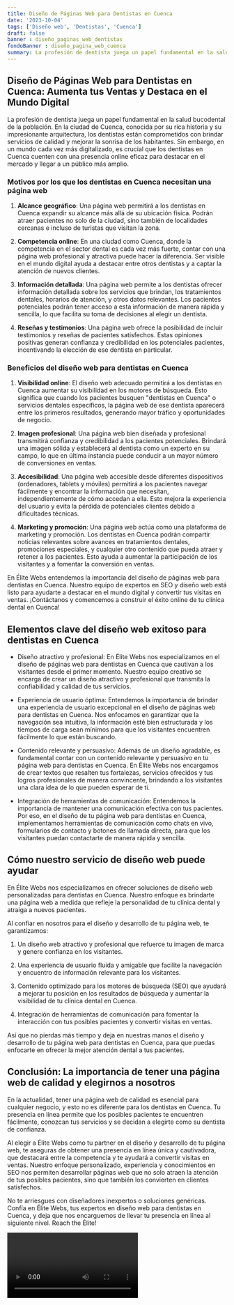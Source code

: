 ```yaml
---
title: Diseño de Páginas Web para Dentistas en Cuenca
date: '2023-10-04'
tags: ['Diseño web', 'Dentistas', 'Cuenca']
draft: false
banner : diseño_paginas_web_dentistas
fondoBanner : diseño_pagina_web_cuenca
summary: La profesión de dentista juega un papel fundamental en la salud bucodental de la población. En la ciudad de Cuenca, conocida por su rica historia y su impresionante arquitectura, los dentistas están comprometidos con brindar servicios de calidad y mejorar la sonrisa de los habitantes. Sin embargo, en un mundo cada vez más digitalizado, es crucial que los dentistas en Cuenca cuenten con una presencia online eficaz para destacar en el mercado y llegar a un público más amplio.
---
```


## **Diseño de Páginas Web para Dentistas en Cuenca: Aumenta tus Ventas y Destaca en el Mundo Digital**

La profesión de dentista juega un papel fundamental en la salud bucodental de la población. En la ciudad de Cuenca, conocida por su rica historia y su impresionante arquitectura, los dentistas están comprometidos con brindar servicios de calidad y mejorar la sonrisa de los habitantes. Sin embargo, en un mundo cada vez más digitalizado, es crucial que los dentistas en Cuenca cuenten con una presencia online eficaz para destacar en el mercado y llegar a un público más amplio.

### **Motivos por los que los dentistas en Cuenca necesitan una página web**

1. **Alcance geográfico**: Una página web permitirá a los dentistas en Cuenca expandir su alcance más allá de su ubicación física. Podrán atraer pacientes no solo de la ciudad, sino también de localidades cercanas e incluso de turistas que visitan la zona.

2. **Competencia online**: En una ciudad como Cuenca, donde la competencia en el sector dental es cada vez más fuerte, contar con una página web profesional y atractiva puede hacer la diferencia. Ser visible en el mundo digital ayuda a destacar entre otros dentistas y a captar la atención de nuevos clientes.

3. **Información detallada**: Una página web permite a los dentistas ofrecer información detallada sobre los servicios que brindan, los tratamientos dentales, horarios de atención, y otros datos relevantes. Los pacientes potenciales podrán tener acceso a esta información de manera rápida y sencilla, lo que facilita su toma de decisiones al elegir un dentista.

4. **Reseñas y testimonios**: Una página web ofrece la posibilidad de incluir testimonios y reseñas de pacientes satisfechos. Estas opiniones positivas generan confianza y credibilidad en los potenciales pacientes, incentivando la elección de ese dentista en particular.

### **Beneficios del diseño web para dentistas en Cuenca**

1. **Visibilidad online**: El diseño web adecuado permitirá a los dentistas en Cuenca aumentar su visibilidad en los motores de búsqueda. Esto significa que cuando los pacientes busquen "dentistas en Cuenca" o servicios dentales específicos, la página web de ese dentista aparecerá entre los primeros resultados, generando mayor tráfico y oportunidades de negocio.

2. **Imagen profesional**: Una página web bien diseñada y profesional transmitirá confianza y credibilidad a los pacientes potenciales. Brindará una imagen sólida y establecerá al dentista como un experto en su campo, lo que en última instancia puede conducir a un mayor número de conversiones en ventas.

3. **Accesibilidad**: Una página web accesible desde diferentes dispositivos (ordenadores, tablets y móviles) permitirá a los pacientes navegar fácilmente y encontrar la información que necesitan, independientemente de cómo accedan a ella. Esto mejora la experiencia del usuario y evita la pérdida de potenciales clientes debido a dificultades técnicas.

4. **Marketing y promoción**: Una página web actúa como una plataforma de marketing y promoción. Los dentistas en Cuenca podrán compartir noticias relevantes sobre avances en tratamientos dentales, promociones especiales, y cualquier otro contenido que pueda atraer y retener a los pacientes. Esto ayuda a aumentar la participación de los visitantes y a fomentar la conversión en ventas.

En Élite Webs entendemos la importancia del diseño de páginas web para dentistas en Cuenca. Nuestro equipo de expertos en SEO y diseño web está listo para ayudarte a destacar en el mundo digital y convertir tus visitas en ventas. ¡Contáctanos y comencemos a construir el éxito online de tu clínica dental en Cuenca!

<GifSeo />

<Cta />

## Elementos clave del diseño web exitoso para dentistas en Cuenca

- Diseño atractivo y profesional: En Élite Webs nos especializamos en el diseño de páginas web para dentistas en Cuenca que cautivan a los visitantes desde el primer momento. Nuestro equipo creativo se encarga de crear un diseño atractivo y profesional que transmita la confiabilidad y calidad de tus servicios.

- Experiencia de usuario óptima: Entendemos la importancia de brindar una experiencia de usuario excepcional en el diseño de páginas web para dentistas en Cuenca. Nos enfocamos en garantizar que la navegación sea intuitiva, la información esté bien estructurada y los tiempos de carga sean mínimos para que los visitantes encuentren fácilmente lo que están buscando.

- Contenido relevante y persuasivo: Además de un diseño agradable, es fundamental contar con un contenido relevante y persuasivo en tu página web para dentistas en Cuenca. En Élite Webs nos encargamos de crear textos que resalten tus fortalezas, servicios ofrecidos y tus logros profesionales de manera convincente, brindando a los visitantes una clara idea de lo que pueden esperar de ti.

- Integración de herramientas de comunicación: Entendemos la importancia de mantener una comunicación efectiva con tus pacientes. Por eso, en el diseño de tu página web para dentistas en Cuenca, implementamos herramientas de comunicación como chats en vivo, formularios de contacto y botones de llamada directa, para que los visitantes puedan contactarte de manera rápida y sencilla.

## Cómo nuestro servicio de diseño web puede ayudar

En Élite Webs nos especializamos en ofrecer soluciones de diseño web personalizadas para dentistas en Cuenca. Nuestro enfoque es brindarte una página web a medida que refleje la personalidad de tu clínica dental y atraiga a nuevos pacientes.

Al confiar en nosotros para el diseño y desarrollo de tu página web, te garantizamos:

1. Un diseño web atractivo y profesional que refuerce tu imagen de marca y genere confianza en los visitantes.

2. Una experiencia de usuario fluida y amigable que facilite la navegación y encuentro de información relevante para los visitantes.

3. Contenido optimizado para los motores de búsqueda (SEO) que ayudará a mejorar tu posición en los resultados de búsqueda y aumentar la visibilidad de tu clínica dental en Cuenca.

4. Integración de herramientas de comunicación para fomentar la interacción con tus posibles pacientes y convertir visitas en ventas.

Así que no pierdas más tiempo y deja en nuestras manos el diseño y desarrollo de tu página web para dentistas en Cuenca, para que puedas enfocarte en ofrecer la mejor atención dental a tus pacientes.

## Conclusión: La importancia de tener una página web de calidad y elegirnos a nosotros

En la actualidad, tener una página web de calidad es esencial para cualquier negocio, y esto no es diferente para los dentistas en Cuenca. Tu presencia en línea permite que los posibles pacientes te encuentren fácilmente, conozcan tus servicios y se decidan a elegirte como su dentista de confianza.

Al elegir a Élite Webs como tu partner en el diseño y desarrollo de tu página web, te aseguras de obtener una presencia en línea única y cautivadora, que destacará entre la competencia y te ayudará a convertir visitas en ventas. Nuestro enfoque personalizado, experiencia y conocimientos en SEO nos permiten desarrollar páginas web que no solo atraen la atención de tus posibles pacientes, sino que también los convierten en clientes satisfechos.

No te arriesgues con diseñadores inexpertos o soluciones genéricas. Confía en Élite Webs, tus expertos en diseño web para dentistas en Cuenca, y deja que nos encarguemos de llevar tu presencia en línea al siguiente nivel. Reach the Élite!

<Video />

<CtaBot job='Dentistas' city='Cuenca'/>

<Gmaps query='Cuenca+españa+maps' />